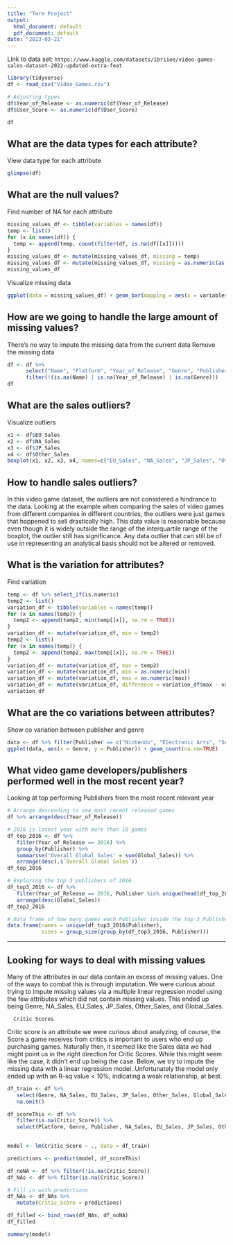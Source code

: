 ```yaml
---
title: "Term Project"
output:
  html_document: default
  pdf_document: default
date: "2023-03-21"
---
```


Link to data set: `https://www.kaggle.com/datasets/ibriiee/video-games-sales-dataset-2022-updated-extra-feat`

```r
library(tidyverse)
df <- read_csv("Video_Games.csv")

# Adjusting types
df$Year_of_Release <- as.numeric(df$Year_of_Release)
df$User_Score <- as.numeric(df$User_Score)

df
```

## What are the data types for each attribute?

View data type for each attribute
```r
glimpse(df)
```

## What are the null values?

Find number of NA for each attribute

```r
missing_values_df <- tibble(variables = names(df))
temp <- list()
for (x in names(df)) {
  temp <- append(temp, count(filter(df, is.na(df[[x]]))))
}
missing_values_df <- mutate(missing_values_df, missing = temp)
missing_values_df <- mutate(missing_values_df, missing = as.numeric(as.character(missing)))
missing_values_df
```

Visualize missing data

```r
ggplot(data = missing_values_df) + geom_bar(mapping = aes(x = variables, y = missing), stat = "identity")
```

## How are we going to handle the large amount of missing values?

There’s no way to impute the missing data from the current data
Remove the missing data

```r
df <- df %>% 
      select("Name", "Platform", "Year_of_Release", "Genre", "Publisher", "NA_Sales", "EU_Sales", "JP_Sales", "Other_Sales", "Global_Sales") %>%
      filter(!(is.na(Name) | is.na(Year_of_Release) | is.na(Genre)))
df
```

## What are the sales outliers?

Visualize outliers

```r
x1 <- df$EU_Sales
x2 <- df$NA_Sales
x3 <- df$JP_Sales
x4 <- df$Other_Sales
boxplot(x1, x2, x3, x4, names=c("EU_Sales", "NA_Sales", "JP_Sales", "Other_Sales"))
```

## How to handle sales outliers?

In this video game dataset, the outliers are not considered a hindrance to the data. Looking at the example when comparing the sales of video games from different companies in different countries, the outliers were just games that happened to sell drastically high. This data value is reasonable because even though it is widely outside the range of the interquartile range of the boxplot, the outlier still has significance. Any data outlier that can still be of use in representing an analytical basis should not be altered or removed.

## What is the variation for attributes?

Find variation

```r
temp <- df %>% select_if(is.numeric)
temp2 <- list()
variation_df <- tibble(variables = names(temp))
for (x in names(temp)) {
  temp2 <- append(temp2, min(temp[[x]], na.rm = TRUE))
}
variation_df <- mutate(variation_df, min = temp2)
temp2 <- list()
for (x in names(temp)) {
  temp2 <- append(temp2, max(temp[[x]], na.rm = TRUE))
}
variation_df <- mutate(variation_df, max = temp2)
variation_df <- mutate(variation_df, min = as.numeric(min))
variation_df <- mutate(variation_df, max = as.numeric(max))
variation_df <- mutate(variation_df, difference = variation_df$max - variation_df$min)
variation_df

```

## What are the co variations between attributes?

Show co variation between publisher and genre

```r
data <- df %>% filter(Publisher == c("Nintendo", "Electronic Arts", "Sega", "Ubisoft")) %>% na.omit()
ggplot(data, aes(x = Genre, y = Publisher)) + geom_count(na.rm=TRUE)

```

## What video game developers/publishers performed well in the most recent year?

Looking at top performing Publishers from the most recent relevant year

```r
# Arrange descending to see most recent released games
df %>% arrange(desc(Year_of_Release))

# 2016 is latest year with more than 10 games
df_top_2016 <- df %>%
   filter(Year_of_Release == 2016) %>%
   group_by(Publisher) %>%
   summarise('Overall Global Sales' = sum(Global_Sales)) %>%
   arrange(desc(.$`Overall Global Sales`))
df_top_2016

# Exploring the top 3 publishers of 2016
df_top3_2016 <- df %>%
   filter(Year_of_Release == 2016, Publisher %in% unique(head(df_top_2016$Publisher, 3))) %>%
   arrange(desc(Global_Sales))
df_top3_2016

# Data frame of how many games each Publisher inside the top 3 Publishers made in 2016
data.frame(names = unique(df_top3_2016$Publisher),
           sizes = group_size(group_by(df_top3_2016, Publisher)))

```

***

## Looking for ways to deal with missing values

Many of the attributes in our data contain an excess of missing values. One of the ways to combat this is through imputation. We were curious about trying to impute missing values via a multiple linear regression model using the few attributes which did not contain missing values. This ended up being Genre, NA_Sales, EU_Sales, JP_Sales, Other_Sales, and Global_Sales. 

      Critic Scores
Critic score is an attribute we were curious about analyzing, of course, the Score a game receives from critics is important to users who end up purchasing games. Naturally then, it seemed like the Sales data we had might point us in the right direction for Critic Scores. While this might seem like the case, it didn't end up being the case. Below, we try to impute the missing data with a linear regression model. Unfortunately the model only ended up with an R-sq value < 10%, indicating a weak relationship, at best.

```r
df_train <- df %>% 
   select(Genre, NA_Sales, EU_Sales, JP_Sales, Other_Sales, Global_Sales, Critic_Score) %>%
   na.omit()

df_scoreThis <- df %>%
   filter(is.na(Critic_Score)) %>%
   select(Platform, Genre, Publisher, NA_Sales, EU_Sales, JP_Sales, Other_Sales, Global_Sales)
   

model <- lm(Critic_Score ~ ., data = df_train)

predictions <- predict(model, df_scoreThis)

df_noNA <- df %>% filter(!is.na(Critic_Score))
df_NAs <- df %>% filter(is.na(Critic_Score))

# Fill in with predictions
df_NAs <- df_NAs %>%
   mutate(Critic_Score = predictions)

df_filled <- bind_rows(df_NAs, df_noNA)
df_filled

summary(model)
```


